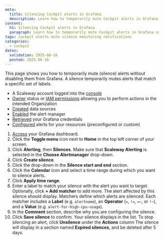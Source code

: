 ```yaml
---
meta:
  title: Silencing Cockpit alerts in Grafana
  description: Learn how to temporarily mute Cockpit alerts in Grafana using silences without disabling them.
content:
  h1: Silencing Cockpit alerts in Grafana
  paragraph: Learn how to temporarily mute Cockpit alerts in Grafana using silences without disabling them.
tags: cockpit alerts mute silence monitoring notifications
categories:
  - cockpit
dates:
  validation: 2025-06-16
  posted: 2025-06-16
---
```



This page shows you how to temporarily mute (silence) alerts without disabling them from Grafana. A silence temporarily mutes alerts that match a specific set of labels.

<Requirements />

- A Scaleway account logged into the [console](https://console.scaleway.com)
- [Owner](/iam/concepts/#owner) status or [IAM permissions](/iam/concepts/#permission) allowing you to perform actions in the intended Organization
- [Created](/cockpit/how-to/create-external-data-sources/) data sources
- [Enabled](/cockpit/how-to/enable-alert-manager/) the alert manager
- [Retrieved](/cockpit/how-to/retrieve-grafana-credentials/) your Grafana credentials
- [Configured](/cockpit/how-to/configure-alerts-for-scw-resources/) alerts for your resources (preconfigured or custom)


1. [Access](/cockpit/how-to/access-grafana-and-managed-dashboards/) your Grafana dashboard.
2. Click the **Toggle menu** icon next to **Home** in the top left corner of your screen.
3. Click **Alerting**, then **Silences**. Make sure that **Scaleway Alerting** is selected in the **Choose Alertmanager** drop-down.
4. Click **Create silence**.
5. Click the drop-down in the **Silence start and end** section.
6. Click the **Calendar** icon and select a time range during which you want to silence alerts.
7. Click **Apply time range**.
8. Enter a label to match your silence with the alert you want to target. Optionally, click **+ Add matcher** to add more. The alert affected by this silence should display.
    <Message type="tip">
     Matchers define which alerts are silenced. Each matcher includes a **Label** (e.g. `alertname`), an **Operator** (`=`, `!=`, `=~`, or `!~`), and a **Value** (e.g. `alert-for-high-cpu-usage`).
    </Message>
    <Lightbox src="scaleway-silenced-alert.webp" alt="Silence configuration for the high CPU usage Grafana alert. The time range of the silence is of a week starting from June 16th" />
9. In the **Comment** section, describe why you are configuring the silence.
10. Click **Save silence** to confirm. Your silence displays in the list.
    <Message type="tip">
     To stop silencing an alert, click **Unsilence** under the **Actions** column
     <Lightbox src="scaleway-unsilence-button.webp" alt="Grafana Silences page with an active silence and the Unsilence button highlighted." />
     The silence will display in a section named **Expired silences**, and be deleted after 5 days.
    </Message>
